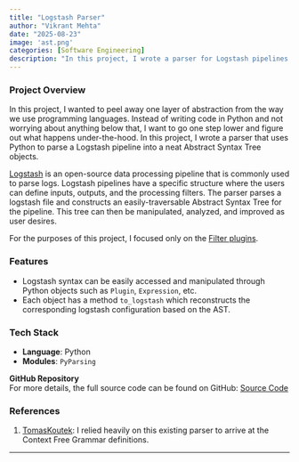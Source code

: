 ```yaml
---
title: "Logstash Parser"
author: "Vikrant Mehta"
date: "2025-08-23"
image: 'ast.png'
categories: [Software Engineering]
description: "In this project, I wrote a parser for Logstash pipelines using PyParsing."
---
```


### Project Overview

In this project, I wanted to peel away one layer of abstraction from the way we use programming languages. Instead of writing code in Python and not worrying about anything below that, I want to go one step lower and figure out what happens under-the-hood. In this project, I wrote a parser that uses Python to parse a Logstash pipeline into a neat Abstract Syntax Tree objects.

[Logstash](https://www.elastic.co/logstash) is an open-source data processing pipeline that is commonly used to parse logs. Logstash pipelines have a specific structure where the users can define inputs, outputs, and the processing filters. The parser parses a logstash file and constructs an easily-traversable Abstract Syntax Tree for the pipeline. This tree can then be manipulated, analyzed, and improved as user desires.

For the purposes of this project, I focused only on the [Filter plugins](https://www.elastic.co/docs/reference/logstash/plugins/filter-plugins). 

### Features

- Logstash syntax can be easily accessed and manipulated through Python objects such as `Plugin`, `Expression`, etc.
- Each object has a method `to_logstash` which reconstructs the corresponding logstash configuration based on the AST.

### Tech Stack

- **Language**: Python
- **Modules**: `PyParsing`

**GitHub Repository**  
For more details, the full source code can be found on GitHub: [Source Code](https://github.com/vikrantmehta123/logstash-parser)

### References

1. [TomasKoutek](https://github.com/TomasKoutek/logstash-pipeline-parser): I relied heavily on this existing parser to arrive at the Context Free Grammar definitions.

---
